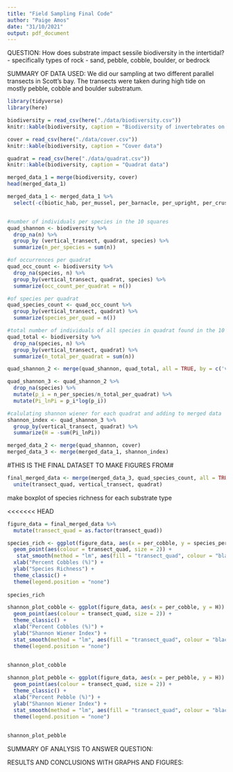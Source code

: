 ```yaml
---
title: "Field Sampling Final Code"
author: "Paige Amos"
date: "31/10/2021"
output: pdf_document
---
```


QUESTION: How does substrate impact sessile biodiversity in the intertidal? - specifically types of rock - sand, pebble, cobble, boulder, or bedrock

SUMMARY OF DATA USED: We did our sampling at two different parallel transects in Scott's bay. The transects were taken during high tide on mostly pebble, cobble and boulder substratum. 

```r
library(tidyverse)
library(here)
```

```r
biodiversity = read_csv(here("./data/biodiversity.csv"))
knitr::kable(biodiversity, caption = "Biodiversity of invertebrates on various substrates")

cover = read_csv(here("./data/cover.csv"))
knitr::kable(biodiversity, caption = "Cover data")

quadrat = read_csv(here("./data/quadrat.csv"))
knitr::kable(biodiversity, caption = "Quadrat data")
```

```r
merged_data_1 = merge(biodiversity, cover)
head(merged_data_1)

merged_data_1 <- merged_data_1 %>%
  select(-c(biotic_hab, per_mussel, per_barnacle, per_upright, per_crust, num_snail, num_crab))


#number of individuals per species in the 10 squares
quad_shannon <- biodiversity %>%
  drop_na(n) %>%
  group_by (vertical_transect, quadrat, species) %>%
  summarize(n_per_species = sum(n))

#of occurrences per quadrat
quad_occ_count <- biodiversity %>%
  drop_na(species, n) %>%
  group_by(vertical_transect, quadrat, species) %>%
  summarize(occ_count_per_quadrat = n())

#of species per quadrat
quad_species_count <- quad_occ_count %>%
  group_by(vertical_transect, quadrat) %>% 
  summarize(species_per_quad = n())

#total number of individuals of all species in quadrat found in the 10 squares
quad_total <- biodiversity %>%
  drop_na(species, n) %>%
  group_by(vertical_transect, quadrat) %>%
  summarize(n_total_per_quadrat = sum(n))

quad_shannon_2 <- merge(quad_shannon, quad_total, all = TRUE, by = c('vertical_transect', 'quadrat'))

quad_shannon_3 <- quad_shannon_2 %>%
  drop_na(species) %>%
  mutate(p_i = n_per_species/n_total_per_quadrat) %>%
  mutate(Pi_lnPi = p_i*log(p_i))

#calulating shannon wiener for each quadrat and adding to merged data
shannon_index <- quad_shannon_3 %>%
  group_by(vertical_transect, quadrat) %>%
  summarize(H = -sum(Pi_lnPi))

merged_data_2 <- merge(quad_shannon, cover)
merged_data_3 <- merge(merged_data_1, shannon_index)


```

#THIS IS THE FINAL DATASET TO MAKE FIGURES FROM#
```r
final_merged_data <- merge(merged_data_3, quad_species_count, all = TRUE, by = c('vertical_transect', 'quadrat')) %>%
  unite(transect_quad, vertical_transect, quadrat)

```

make boxplot of species richness for each substrate type

<<<<<<< HEAD
```r
figure_data = final_merged_data %>%
  mutate(transect_quad = as.factor(transect_quad))

species_rich <- ggplot(figure_data, aes(x = per_cobble, y = species_per_quad, fill = transect_quad)) +
  geom_point(aes(colour = transect_quad, size = 2)) +
   stat_smooth(method = "lm", aes(fill = "transect_quad", colour = "black")) +
  xlab("Percent Cobbles (%)") +
  ylab("Species Richness") +
  theme_classic() +
  theme(legend.position = "none")
  
species_rich

```
```r
shannon_plot_cobble <- ggplot(figure_data, aes(x = per_cobble, y = H)) +
  geom_point(aes(colour = transect_quad, size = 2)) +
  theme_classic() +
  xlab("Percent Cobbles (%)") +
  ylab("Shannon Wiener Index") +
  stat_smooth(method = "lm", aes(fill = "transect_quad", colour = "black")) +
  theme(legend.position = "none")
  

shannon_plot_cobble
```
```r
shannon_plot_pebble <- ggplot(figure_data, aes(x = per_pebble, y = H)) +
  geom_point(aes(colour = transect_quad, size = 2)) +
  theme_classic() +
  xlab("Percent Pebble (%)") +
  ylab("Shannon Wiener Index") +
  stat_smooth(method = "lm", aes(fill = "transect_quad", colour = "black")) +
  theme(legend.position = "none")
  

shannon_plot_pebble
```

SUMMARY OF ANALYSIS TO ANSWER QUESTION:

RESULTS AND CONCLUSIONS WITH GRAPHS AND FIGURES:


